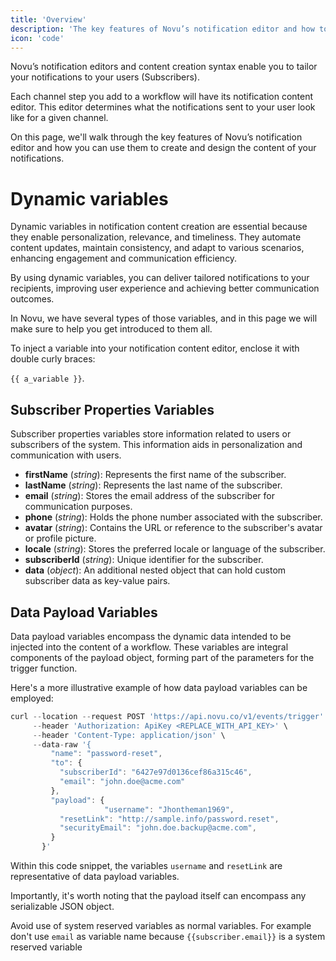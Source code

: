```yaml
---
title: 'Overview'
description: 'The key features of Novu’s notification editor and how to use them'
icon: 'code'
---
```


Novu’s notification editors and content creation syntax enable you to tailor your notifications to your users (Subscribers).

Each channel step you add to a workflow will have its notification content editor. This editor determines what the notifications sent to your user look like for a given channel.

On this page, we'll walk through the key features of Novu’s notification editor and how you can use them to create and design the content of your notifications.

# Dynamic variables
Dynamic variables in notification content creation are essential because they enable personalization, relevance, and timeliness. They automate content updates, maintain consistency, and adapt to various scenarios, enhancing engagement and communication efficiency. 

By using dynamic variables, you can deliver tailored notifications to your recipients, improving user experience and achieving better communication outcomes.

In Novu, we have several types of those variables, and in this page we will make sure to help you get introduced to them all.

To inject a variable into your notification content editor, enclose it with double curly braces: 

`{{ a_variable }}`.

## Subscriber Properties Variables

Subscriber properties variables store information related to users or subscribers of the system. This information aids in personalization and communication with users.

- **firstName** (*string*): Represents the first name of the subscriber.
- **lastName** (*string*): Represents the last name of the subscriber.
- **email** (*string*): Stores the email address of the subscriber for communication purposes.
- **phone** (*string*): Holds the phone number associated with the subscriber.
- **avatar** (*string*): Contains the URL or reference to the subscriber's avatar or profile picture.
- **locale** (*string*): Stores the preferred locale or language of the subscriber.
- **subscriberId** (*string*): Unique identifier for the subscriber.
- **data** (*object*): An additional nested object that can hold custom subscriber data as key-value pairs.

## Data Payload Variables

Data payload variables encompass the dynamic data intended to be injected into the content of a workflow. These variables are integral components of the payload object, forming part of the parameters for the trigger function.

Here's a more illustrative example of how data payload variables can be employed:

```jsx
curl --location --request POST 'https://api.novu.co/v1/events/trigger' \
     --header 'Authorization: ApiKey <REPLACE_WITH_API_KEY>' \
     --header 'Content-Type: application/json' \
     --data-raw '{
         "name": "password-reset",
         "to": {
           "subscriberId": "6427e97d0136cef86a315c46",
           "email": "john.doe@acme.com"
         },
         "payload": {
					 "username": "Jhontheman1969",
           "resetLink": "http://sample.info/password.reset",
           "securityEmail": "john.doe.backup@acme.com",
         }
       }'
```

Within this code snippet, the variables `username` and `resetLink` are representative of data payload variables. 

Importantly, it's worth noting that the payload itself can encompass any serializable JSON object.

<Info>Avoid use of system reserved variables as normal variables. For example don't use `email` as variable name because `{{subscriber.email}}` is a system reserved variable</Info>